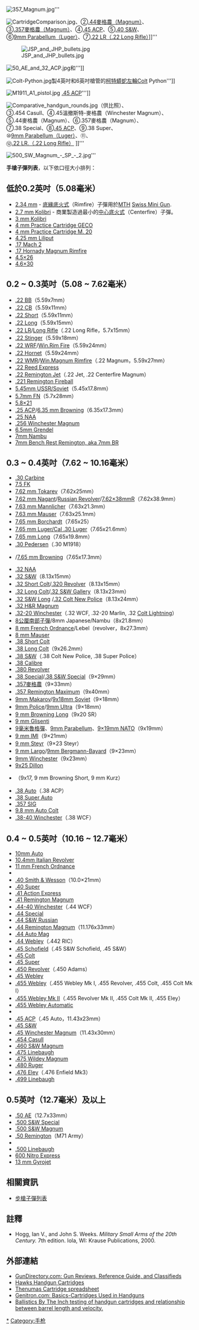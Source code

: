 {{noteTA
|G1=軍事
|G2=長度單位
|G3=Firearms
}}
[[File:357_Magnum.jpg|thumb]]'''

[[File:CartridgeComparison.jpg|thumb]]、②[[.44麥格農（Magnum）|.44麥格農（Magnum）]]、<br />③[[.357麥格農|.357麥格農（Magnum）]]、④[[.45_ACP|.45 ACP]]、⑤[[.40_S&W|.40 S&W]]、<br />⑥[[9毫米魯格彈|9mm Parabellum（Luger）]]、⑦[[.22_LR|.22 LR（.22 Long Rifle）]]]]'''

[[File:JSP_and_JHP_bullets.jpg|thumb]]

[[File:50_AE_and_32_ACP.jpg|thumb]]和{{Link-en|.32 ACP|.32 ACP}}''']]

[[File:Colt-Python.jpg|thumb]]製4英吋和6英吋槍管的[[柯爾特蟒蛇左輪手槍|柯特蟒蛇左輪]]Colt Python''']]

[[File:M1911_A1_pistol.jpg|thumb]] [[.45_ACP|.45 ACP]]''']]

[[File:Comparative_handgun_rounds.jpg|thumb]]（供比照）、<br />③.454 Casull、④.45溫撤斯特-麥格農（Winchester Magnum）、<br />⑤.44麥格農（Magnum）、⑥.357麥格農（Magnum）、<br />⑦.38 Special、⑧[[.45_ACP|.45 ACP]]、⑨.38 Super、<br />⑩[[9毫米魯格彈|9mm Parabellum（Luger）]]、⑪{{Link-en|.32 ACP|.32 ACP}}、<br />⑫[[.22_LR|.22 LR.（.22 Long Rifle）]] ]]'''

[[File:500_SW_Magnum_-_SP_-_2.jpg|thumb]]'''

'''手槍子彈列表'''，以下依口徑大小排列：

==低於0.2英吋（5.08毫米）==
*[[2.34_mm|2.34 mm]] - [[底緣底火式|底緣底火式]]（Rimfire）子彈用於[[MTH|MTH]] [[Swiss_Mini_Gun|Swiss Mini Gun]].
*[[2.7_mm_Kolibri|2.7 mm Kolibri]] - 商業製造過最小的[[中心底火式|中心底火式]]（Centerfire）子彈。
*[[3_mm_Kolibri|3 mm Kolibri]]
*[[4_mm_Practice_Cartridge_GECO|4 mm Practice Cartridge GECO]]
*[[4_mm_Practice_Cartridge_M._20|4 mm Practice Cartridge M. 20]]
*[[4.25_mm_Liliput|4.25 mm Liliput]]
*[[.17_Mach_2|.17 Mach 2]]
*[[.17_Hornady_Magnum_Rimfire|.17 Hornady Magnum Rimfire]]
*[[4.5×26|4.5×26]]
*[[4.6×30mm|4.6×30]]

==0.2 ~ 0.3英吋（5.08 ~ 7.62毫米）==
*[[.22_BB|.22 BB]]（5.59x7mm）
*[[.22_CB|.22 CB]]（5.59x11mm）
*[[.22_Short|.22 Short]]（5.59x11mm）
*[[.22_Long|.22 Long]]（5.59x15mm）
*[[.22_LR|.22 LR]]/[[Long_Rifle|Long Rifle]]（.22 Long Rifle，5.7x15mm）
*[[.22_Stinger|.22 Stinger]]（5.59x18mm）
*[[.22_WRF|.22 WRF]]/[[Win.Rim_Fire|Win.Rim Fire]]（5.59x24mm）
*[[.22_Hornet|.22 Hornet]]（5.59x24mm）
*[[.22_WMR|.22 WMR]]/[[Win.Magnum_Rimfire|Win.Magnum Rimfire]]（.22 Magnum，5.59x27mm）
*[[.22_Reed_Express|.22 Reed Express]]
*[[.22_Remington_Jet|.22 Remington Jet]]（.22 Jet, .22 Centerfire Magnum）
*[[.221_Remington_Fireball|.221 Remington Fireball]]
*[[5.45mm_USSR/Soviet|5.45mm USSR/Soviet]]（5.45x17.8mm）
*[[5.7×28mm|5.7mm FN]]（5.7x28mm）
*[[5.8×21|5.8×21]]
*[[.25_ACP|.25 ACP]]/[[6.35_mm_Browning|6.35 mm Browning]]（6.35x17.3mm）
*[[.25_NAA|.25 NAA]]
*[[.256_Winchester_Magnum|.256 Winchester Magnum]]
*[[6.5_Grendel|6.5mm Grendel]]
*[[7mm_Nambu|7mm Nambu]]
*[[7mm_Bench_Rest_Remington,_aka_7mm_BR|7mm Bench Rest Remington, aka 7mm BR]]

==0.3 ~ 0.4英吋（7.62 ~ 10.16毫米）==
*[[.30卡賓槍彈|.30 Carbine]]
*[[7.5_FK|7.5 FK]]
*[[7.62×25mm托卡列夫手槍彈|7.62 mm Tokarev]]（7.62x25mm）
*[[7.62_mm_Nagant|7.62 mm Nagant]]/[[Russian_Revolver|Russian Revolver]]/[[7.62×38mmR|7.62×38mmR]]（7.62x38.9mm）
*[[7.63_mm_Mannlicher|7.63 mm Mannlicher]]（7.63x21.3mm）
*[[7.63_mm_Mauser|7.63 mm Mauser]]（7.63x25.1mm）
*[[7.65_mm_Borchardt|7.65 mm Borchardt]]（7.65x25）
*[[7.65_mm_Luger/Cal_.30_Luger|7.65 mm Luger/Cal .30 Luger]]（7.65x21.6mm）
*[[7.65_mm_Long|7.65 mm Long]]（7.65x19.8mm）
*[[.30_Pedersen|.30 Pedersen]]（.30 M1918）
*{{Link-en|.32 ACP|.32 ACP}}/[[7.65_mm_Browning|7.65 mm Browning]]（7.65x17.3mm）
*[[.32_NAA|.32 NAA]]
*[[.32_S&W|.32 S&W]]（8.13x15mm）
*[[.32_Short_Colt|.32 Short Colt]]/[[.320_Revolver|.320 Revolver]]（8.13x15mm）
*[[.32_Long_Colt|.32 Long Colt]]/[[.32_S&W_Gallery|.32 S&W Gallery]]（8.13x23mm）
*[[.32_S&W_Long|.32 S&W Long]] /[[.32_Colt_New_Police|.32 Colt New Police]]（8.13x24mm）
*[[.32_H&R_Magnum|.32 H&R Magnum]]
*[[.32-20_Winchester|.32-20 Winchester]]（.32 WCF, .32-20 Marlin, .32 [[Colt_Lightning|Colt Lightning]]）
*[[8公厘南部子彈|8公厘南部子彈]]/8mm Japanese/Nambu（8x21.8mm）
*[[8_mm_French_Ordnance|8 mm French Ordnance]]/Lebel（revolver，8x27.3mm）
*[[8_mm_Mauser|8 mm Mauser]]
*[[.38_Short_Colt|.38 Short Colt]]
*[[.38_Long_Colt|.38 Long Colt]]（9x26.2mm）
*[[.38_S&W|.38 S&W]]（.38 Colt New Police, .38 Super Police）
*[[.38_Calibre|.38 Calibre]]
*[[.380_Revolver|.380 Revolver]]
*[[.38_Special|.38 Special]]/[[.38_S&W_Special|.38 S&W Special]]（9×29mm）
*[[.357麥格農|.357麥格農]]（9×33mm）
*[[.357_Remington_Maximum|.357 Remington Maximum]]（9x40mm）
*[[9mm_Makarov|9mm Makarov]]/[[9x18mm_Soviet|9x18mm Soviet]]（9×18mm）
*[[9mm_Police|9mm Police]]/[[9mm_Ultra|9mm Ultra]]（9×18mm）
*[[9_mm_Browning_Long|9 mm Browning Long]]（9x20 SR）
*[[9mm格利森蒂|9 mm Glisenti]]
*[[9毫米魯格彈|9毫米魯格彈]]、[[9mm_Parabellum|9mm Parabellum]]、[[9×19mm_NATO|9×19mm NATO]]（9x19mm）
*[[9×21_IMI|9 mm IMI]]（9×21mm）
*[[9_mm_Steyr|9 mm Steyr]]（9×23 Steyr）
*[[9_mm_Largo|9 mm Largo]]/[[9mm_Bergmann-Bayard|9mm Bergmann-Bayard]]（9×23mm）
*[[9mm_Winchester|9mm Winchester]]（9x23mm）
*[[9x25_Dillon|9x25 Dillon]]
*{{Link-en|.380 ACP|.380 ACP}}（9x17, 9 mm Browning Short, 9 mm Kurz）
*[[.38_Super|.38 Auto]]（.38 ACP）
*[[.38_Super|.38 Super Auto]]
*[[.357_SIG|.357 SIG]]
*[[9.8_mm_Auto_Colt|9.8 mm Auto Colt]]
*[[.38-40_Winchester|.38-40 Winchester]]（.38 WCF）

==0.4 ~ 0.5英吋（10.16 ~ 12.7毫米）==
*[[10mm_Auto|10mm Auto]]
*[[10.4mm_Italian_Revolver|10.4mm Italian Revolver]]
*[[11_mm_French_Ordnance|11 mm French Ordnance]]
*{{Link-en|.400 Corbon|.400 Corbon}}
*[[.40_S&W|.40 Smith & Wesson]]（10.0×21mm）
*[[.40_Super|.40 Super]]
*[[.41_Action_Express|.41 Action Express]]
*[[.41_Remington_Magnum|.41 Remington Magnum]]
*[[.44-40_Winchester|.44-40 Winchester]]（.44 WCF）
*[[.44_Special|.44 Special]]
*[[.44_S&W_Russian|.44 S&W Russian]]
*[[.44麥格農|.44  Remington Magnum]]（11.176x33mm）
*[[.44_Auto_Mag|.44 Auto Mag]]
*[[44_Webley|.44 Webley]]（.442 RIC）
*[[.45_Schofield|.45 Schofield]]（.45 S&W Schofield, .45 S&W）
*[[.45_Colt|.45 Colt]]
*[[.45_Super|.45 Super]]
*[[.450_Revolver|.450 Revolver]]（.450 Adams）
*[[.45_Webley|.45 Webley]]
*[[.455_Webley|.455 Webley]]（.455 Webley Mk I, .455 Revolver, .455 Colt, .455 Colt Mk I）
*[[.455_Webley_Mk_II|.455 Webley Mk II]]（.455 Revolver Mk II, .455 Colt Mk II, .455 Eley）
*[[.455_Webley_Automatic|.455 Webley Automatic]]
*{{Link-en|.45 GAP|.45 GAP}}
*[[.45_ACP|.45 ACP]]（.45 Auto，11.43x23mm）
*[[.45_S&W|.45 S&W]]
*[[.45_Winchester_Magnum|.45 Winchester Magnum]]（11.43x30mm）
*[[.454_Casull|.454 Casull]]
*[[.460_S&W_Magnum|.460 S&W Magnum]]
*[[.475_Linebaugh|.475 Linebaugh]]
*[[.475_Wildey_Magnum|.475 Wildey Magnum]]
*[[.480_Ruger|.480 Ruger]]
*[[.476_Eley|.476 Eley]]（.476 Enfield Mk3）
*[[.499_Linebaugh|.499 Linebaugh]]

==0.5英吋（12.7毫米）及以上==
*[[.50_AE|.50 AE]]（12.7x33mm）
*[[.500_S&W_Special|.500 S&W Special]]
*[[.500_S&W_Magnum|.500 S&W Magnum]]
*[[.50_Remington|.50 Remington]]（M71 Army）
*{{link-en|.50 GI|.50 GI}}
*[[.500_Linebaugh|.500 Linebaugh]]
*[[600_Nitro_Express|600 Nitro Express]]
*[[13_mm_Gyrojet|13 mm Gyrojet]]

==相關資訊==
*[[步槍子彈列表|步槍子彈列表]]

==註釋==
{{refbegin}}
* Hogg, Ian V., and John S. Weeks. ''Military Small Arms of the 20th Century.'' 7th edition. Iola, WI: Krause Publications, 2000.
{{refend}}

==外部連結==
*[http://www.gundirectory.com GunDirectory.com: Gun Reviews, Reference Guide, and Classifieds] {{Wayback|url=http://www.gundirectory.com/ |date=20200527221645 }}
*[http://www.chuckhawks.com/index2b.handguns.htm Hawks Handgun Cartridges] {{Wayback|url=http://www.chuckhawks.com/index2b.handguns.htm |date=20120805004859 }}
*[https://archive.is/20130103092137/http://spreadsheets.google.com/pub?key=pyADS-ySnXshPdbpevjqBWA Thenumas Cartridge spreadsheet]
*[http://www.genitron.com/Basics/Cartridges.asp Genitron.com: Basics-Cartridges Used in Handguns] {{Wayback|url=http://www.genitron.com/Basics/Cartridges.asp |date=20120822084347 }}
*[http://www.ballisticsbytheinch.com/ Ballistics By The Inch testing of handgun cartridges and relationship between barrel length and velocity.] {{Wayback|url=http://www.ballisticsbytheinch.com/ |date=20110421195019 }}

[[Category:子彈|*]]
[[Category:手枪|Category:手枪]]